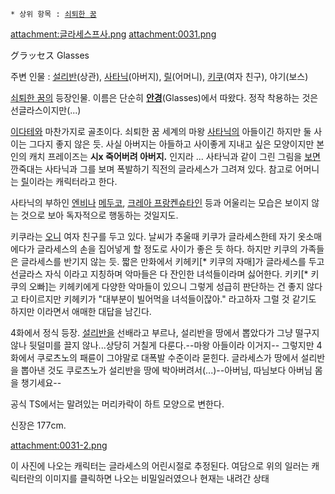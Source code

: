  * 상위 항목 : [[쇠퇴한 꿈]]

attachment:글라세스프사.png
attachment:0031.png

グラッセス
Glasses

주변 인물 : [[설리반(쇠퇴한 꿈)|설리반]](상관), [[사타닉]](아버지), [[릴]](어머니), [[키쿠]](여자 친구), 야기(보스)

[[쇠퇴한 꿈]]의 등장인물. 이름은 단순히 '''[[안경]]'''(Glasses)에서 따왔다. 정작 착용하는 것은 선글라스이지만(...)

[[이다테]]와 마찬가지로 골초이다. 쇠퇴한 꿈 세계의 마왕 [[사타닉]]의 아들이긴 하지만 둘 사이는 그다지 좋지 않은 듯. 사실 아버지는 아들하고 사이좋게 지내고 싶은 모양이지만 본인의 캐치 프레이즈는 '''시x 죽어버려 아버지.''' 인지라 ... 사타닉과 같이 그린 그림을 [http://38.media.tumblr.com/d4503ab9b8b4098fd15208dd68bf763e/tumblr_n8u7wxB1fj1tcakico1_400.png 보면] 깐죽대는 사타닉과 그를 보며 폭발하기 직전의 글라세스가 그려져 있다. 참고로 어머니는 [http://okegom.web.fc2.com/character/0167.html 릴]이라는 캐릭터라고 한다.

사타닉의 부하인 [[엔비]]나 [[메두코]], [[크레아 프랑켄슈타인]] 등과 어울리는 모습은 보이지 않는 것으로 보아 독자적으로 행동하는 것일지도.

키쿠라는 [[오니]] 여자 친구를 두고 있다. 날씨가 추울때 키쿠가 글라세스한테 자기 옷소매에다가 글라세스의 손을 집어넣게 할 정도로 사이가 좋은 듯 하다. 하지만 키쿠의 가족들은 글라세스를 반기지 않는 듯. 짧은 만화에서 키헤키[* 키쿠의 자매]가 글라세스를 두고 선글라스 자식 이라고 지칭하며 악마들은 다 잔인한 녀석들이라며 싫어한다. 키키[* 키쿠의 오빠]는 키헤키에게 다양한 악마들이 있으니 그렇게 성급히 판단하는 건 좋지 않다고 타이르지만 키헤키가 "대부분이 빌어먹을 녀석들이잖아." 라고하자 그럴 것 같기도 하지만 이라면서 애매한 대답을 남긴다.

4화에서 정식 등장. [[설리반(쇠퇴한 꿈)|설리반]]을 선배라고 부르나, 설리반을 땅에서 뽑았다가 그냥 떨구지 않나 뒷덜미를 끌지 않나...상당히 거칠게 다룬다.--마왕 아들이라 이거지-- 그렇지만 4화에서 쿠로츠노의 패륜이 그야말로 대폭발 수준이라 묻힌다. 글라세스가 땅에서 설리반을 뽑아낸 것도 쿠로츠노가 설리반을 땅에 박아버려서(...)--아버님, 따님보다 아버님 몸을 챙기세요--

공식 TS에서는 말려있는 머리카락이 하트 모양으로 변한다.

신장은 177cm.

attachment:0031-2.png

이 사진에 나오는 캐릭터는 글라세스의 어린시절로 추정된다.
여담으로 위의 일러는 캐릭터란의 이미지를 클릭하면 나오는 비밀일러였으나 현재는 내려간 상태
